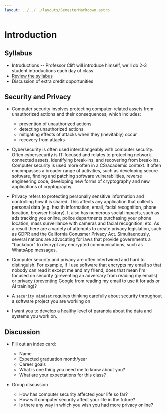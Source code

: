 ```yaml
---
layout: ../../../layouts/SemesterMarkdown.astro
---
```


# Introduction

## Syllabus

- Introductions -- Professor Clift will introduce himself, we'll do 2-3 student
  introductions each day of class
- [Review the syllabus](/fall2024/syllabus)
- Discussion of extra credit opportunities

## Security and Privacy

- Computer security involves protecting computer-related assets from
  unauthorized actions and their consequences, which includes:

  - prevention of unauthorized actions
  - detecting unauthorized actions
  - mitigating effects of attacks when they (inevitably) occur
  - recovery from attacks

- Cybersecurity is often used interchangeably with computer security. Often
  cybersecurity is IT-focused and relates to protecting network-connected
  assets, identifying break-ins, and recovering from break-ins. Computer
  security is used more often in a CS/academic context. It often encompasses a
  broader range of activities, such as developing secure software, finding and
  patching software vulnerabilities, reverse engineering code, developing new
  forms of cryptography and new applications of cryptography.

- Privacy refers to protecting personally sensitive information and controlling
  how it is shared. This affects any application that collects personal data
  (e.g. health information, email, facial recognition, phone location, browser
  history). It also has numerous social impacts, such as ads tracking you
  online, police departments purchasing your phone location, mass surveillance
  with cameras and facial recognition, etc. As a result there are a variety of
  attempts to create privacy legislation, such as GDPR and the California
  Conusmer Privacy Act. Simultaenously, several nations are advocating for laws
  that provide governments a "backdoor" to decrypt any encrypted communications,
  such as WhatsApp messages.

- Computer security and privacy are often intertwined and hard to distinguish.
  For example, if I use software that encrypts my email so that nobody can read
  it except me and my friend, does that mean I'm focused on security (preventing
  an adversary from reading my emails) or privacy (preventing Google from
  reading my email to use it for ads or AI training)?

- A `security mindset` requires thinking carefully about security throughout a
  software project you are working on

- I want you to develop a healthy level of paranoia about the data and systems
  you work on.  

## Discussion

- Fill out an index card:

  - Name
  - Expected graduation month/year
  - Career goals
  - What is one thing you need me to know about you?
  - What are your expectations for this class?

- Group discussion

  - How has computer security affected your life so far?
  - How will computer security affect your life in the future?
  - Is there any way in which you wish you had more privacy online?

